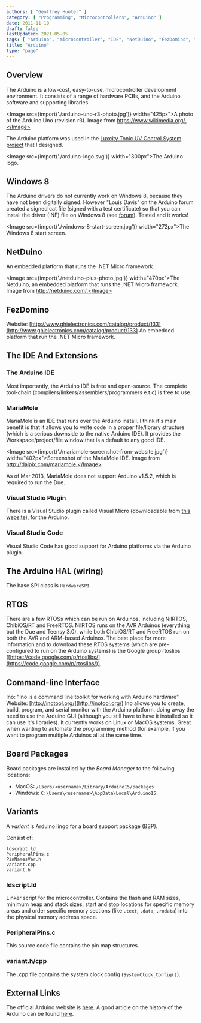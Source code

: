 ```yaml
---
authors: [ "Geoffrey Hunter" ]
category: [ "Programming", "Microcontrollers", "Arduino" ]
date: 2011-11-10
draft: false
lastUpdated: 2021-05-05
tags: [ "Arduino", "microcontroller", "IDE", "NetDuino", "FezDomino", "MariaMole", "RTOS", "CLI", "board packages", "Board Manager", "BSPs" ]
title: "Arduino"
type: "page"
---
```



## Overview

The Arduino is a low-cost, easy-to-use, microcontroller development environment. It consists of a range of hardware PCBs, and the Arduino software and supporting libraries.

<Image src={import('./arduino-uno-r3-photo.jpg')} width="425px">A photo of the Arduino Uno (revision r3). Image from https://www.wikimedia.org/.</Image>

The Arduino platform was used in the [Luxcity Tonic UV Control System project](/electronics/projects/luxcity-uv-tonic-control-system) that I designed.

<Image src={import('./arduino-logo.svg')} width="300px">The Arduino logo.</Image>

## Windows 8

The Arduino drivers do not currently work on Windows 8, because they have not been digitally signed. However "Louis Davis" on the Arduino forum created a signed cat file (signed with a test certificate) so that you can install the driver (INF) file on Windows 8 (see [forum](http://arduino.cc/forum/index.php/topic,94651.msg711489.html#msg711489)). Tested and it works!

<Image src={import('./windows-8-start-screen.jpg')} width="272px">The Windows 8 start screen.</Image>

## NetDuino

An embedded platform that runs the .NET Micro framework.

<Image src={import('./netduino-plus-photo.jpg')} width="470px">The Netduino, an embedded platform that runs the .NET Micro framework. Image from http://netduino.com/.</Image>

## FezDomino

Website: [http://www.ghielectronics.com/catalog/product/133](http://www.ghielectronics.com/catalog/product/133) An embedded platform that run the .NET Micro framework.

## The IDE And Extensions

### The Arduino IDE

Most importantly, the Arduino IDE is free and open-source. The complete tool-chain (compilers/linkers/assemblers/programmers e.t.c) is free to use.

### MariaMole

MariaMole is an IDE that runs over the Arduino install. I think it's main benefit is that it allows you to write code in a proper file/library structure (which is a serious downside to the native Arduino IDE). It provides the Workspace/project/file window that is a default to any good IDE.

<Image src={import('./mariamole-screenshot-from-website.jpg')} width="402px">Screenshot of the MariaMole IDE. Image from http://dalpix.com/mariamole.</Image>

As of Mar 2013, MariaMole does not support Arduino v1.5.2, which is required to run the Due.

### Visual Studio Plugin

There is a Visual Studio plugin called Visual Micro (downloadable from [this website](http://www.visualmicro.com/)), for the Arduino.

### Visual Studio Code

Visual Studio Code has good support for Arduino platforms via the Arduino plugin.

## The Arduino HAL (wiring)

The base SPI class is `HardwareSPI`.

## RTOS

There are a few RTOSs which can be run on Arduinos, including NilRTOS, ChibiOS/RT and FreeRTOS. NilRTOS runs on the AVR Arduinos (everything but the Due and Teensy 3.0), while both ChibiOS/RT and FreeRTOS run on both the AVR and ARM-based Arduinos. The best place for more information and to download these RTOS systems (which are pre-configured to run on the Arduino systems) is the Google group rtoslibs ([https://code.google.com/p/rtoslibs/](https://code.google.com/p/rtoslibs/)).

## Command-line Interface

Ino: "Ino is a command line toolkit for working with Arduino hardware"
Website: [http://inotool.org/](http://inotool.org/)
Ino allows you to create, build, program, and serial monitor with the Arduino platform, doing away the need to use the Arduino GUI (although you still have to have it installed so it can use it's libraries). It currently works on Linux or MacOS systems. Great when wanting to automate the programming method (for example, if you want to program multiple Arduinos all at the same time.

## Board Packages

Board packages are installed by the _Board Manager_ to the following locations:

* MacOS: `/Users/<username>/Library/Arduino15/packages`
* Windows: `C:\Users\<username>\AppData\Local\Arduino15`

## Variants

A _variant_ is Arduino lingo for a board support package (BSP).

Consist of:

```
ldscript.ld
PeripheralPins.c
PinNamesVar.h
variant.cpp
variant.h
```

### ldscript.ld

Linker script for the microcontroller. Contains the flash and RAM sizes, minimum heap and stack sizes, start and stop locations for specific memory areas and order specific memory sections (like `.text`, `.data`, `.rodata`) into the physical memory address space.

### PeripheralPins.c

This source code file contains the pin map structures.

### variant.h/cpp

The .cpp file contains the system clock config (`SystemClock_Config()`).

## External Links

The official Arduino website is [here](http://www.arduino.cc/). A good article on the history of the Arduino can be found [here](http://spectrum.ieee.org/geek-life/hands-on/the-making-of-arduino/).
